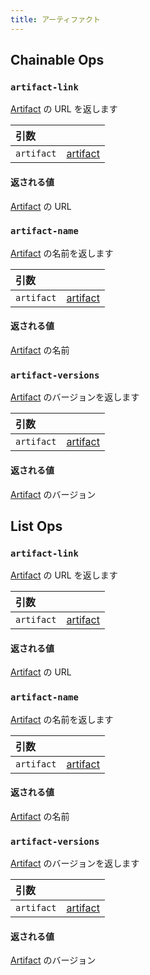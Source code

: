 ```yaml
---
title: アーティファクト
---
```


## Chainable Ops
<h3 id="artifact-link"><code>artifact-link</code></h3>

[Artifact](/ja/models/ref/query-panel/artifact/) の URL を返します

| 引数 |  |
| :--- | :--- |
| `artifact` | [artifact](/ja/models/ref/query-panel/artifact/) |

#### 返される値
[Artifact](/ja/models/ref/query-panel/artifact/) の URL

<h3 id="artifact-name"><code>artifact-name</code></h3>

[Artifact](/ja/models/ref/query-panel/artifact/) の名前を返します

| 引数 |  |
| :--- | :--- |
| `artifact` | [artifact](/ja/models/ref/query-panel/artifact/) |

#### 返される値
[Artifact](/ja/models/ref/query-panel/artifact/) の名前

<h3 id="artifact-versions"><code>artifact-versions</code></h3>

[Artifact](/ja/models/ref/query-panel/artifact/) のバージョンを返します

| 引数 |  |
| :--- | :--- |
| `artifact` | [artifact](/ja/models/ref/query-panel/artifact/) |

#### 返される値
[Artifact](/ja/models/ref/query-panel/artifact/) のバージョン


## List Ops
<h3 id="artifact-link"><code>artifact-link</code></h3>

[Artifact](/ja/models/ref/query-panel/artifact/) の URL を返します

| 引数 |  |
| :--- | :--- |
| `artifact` | [artifact](/ja/models/ref/query-panel/artifact/) |

#### 返される値
[Artifact](/ja/models/ref/query-panel/artifact/) の URL

<h3 id="artifact-name"><code>artifact-name</code></h3>

[Artifact](/ja/models/ref/query-panel/artifact/) の名前を返します

| 引数 |  |
| :--- | :--- |
| `artifact` | [artifact](/ja/models/ref/query-panel/artifact/) |

#### 返される値
[Artifact](/ja/models/ref/query-panel/artifact/) の名前

<h3 id="artifact-versions"><code>artifact-versions</code></h3>

[Artifact](/ja/models/ref/query-panel/artifact/) のバージョンを返します

| 引数 |  |
| :--- | :--- |
| `artifact` | [artifact](/ja/models/ref/query-panel/artifact/) |

#### 返される値
[Artifact](/ja/models/ref/query-panel/artifact/) のバージョン